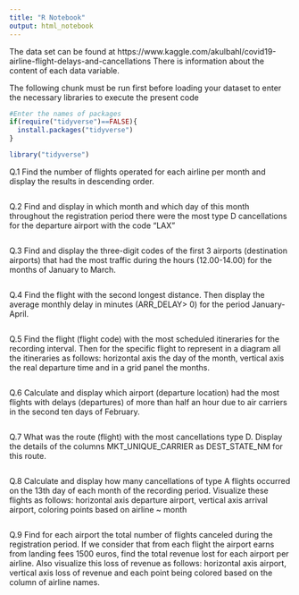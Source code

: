 ```yaml
---
title: "R Notebook"
output: html_notebook
---
```

The data set can be found at https://www.kaggle.com/akulbahl/covid19-airline-flight-delays-and-cancellations
There is information about the content of each data variable.

The following chunk must be run first before loading your dataset to enter the necessary libraries to execute the present code

```r
#Enter the names of packages
if(require("tidyverse")==FALSE){
  install.packages("tidyverse")
}

library("tidyverse")
```


Q.1
Find the number of flights operated for each airline per month and display the results in descending order.
```r

```


Q.2
Find and display in which month and which day of this month throughout the registration period there were the most type D cancellations for the departure airport with the code "LAX"
```r

```


Q.3 Find and display the three-digit codes of the first 3 airports (destination airports) that had the most traffic during the hours (12.00-14.00) for the months of January to March.
```r

```

Q.4 Find the flight with the second longest distance. Then display the average monthly delay in minutes (ARR_DELAY> 0) for the period January-April.
```r

```

Q.5 
Find the flight (flight code) with the most scheduled itineraries for the recording interval. Then for the specific flight to represent in a diagram all the itineraries as follows: horizontal axis the day of the month, vertical axis the real departure time and in a grid panel the months.
```r

```

Q.6 
Calculate and display which airport (departure location) had the most flights with delays (departures) of more than half an hour due to air carriers in the second ten days of February.
```r

```

Q.7
What was the route (flight) with the most cancellations type D. Display the details of the columns MKT_UNIQUE_CARRIER as DEST_STATE_NM for this route.
```r

```

Q.8 
Calculate and display how many cancellations of type A flights occurred on the 13th day of each month of the recording period. Visualize these flights as follows: horizontal axis departure airport, vertical axis arrival airport, coloring points based on airline ~ month
```r

```

Q.9
Find for each airport the total number of flights canceled during the registration period. If we consider that from each flight the airport earns from landing fees 1500 euros, find the total revenue lost for each airport per airline. Also visualize this loss of revenue as follows: horizontal axis airport, vertical axis loss of revenue and each point being colored based on the column of airline names.
```r

```





